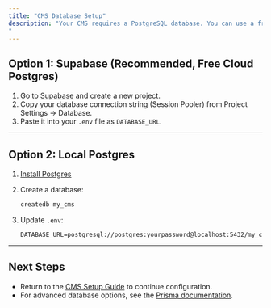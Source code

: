 ```yaml
---
title: "CMS Database Setup"
description: "Your CMS requires a PostgreSQL database. You can use a free cloud database with Supabase or set up Postgres locally.
"
---
```




## Option 1: Supabase (Recommended, Free Cloud Postgres)

1. Go to [Supabase](https://app.supabase.com/) and create a new project.
2. Copy your database connection string (Session Pooler) from Project Settings → Database.
3. Paste it into your `.env` file as `DATABASE_URL`.

---

## Option 2: Local Postgres

1. [Install Postgres](https://www.postgresql.org/download/)
2. Create a database:

   ```bash
   createdb my_cms
   ```

3. Update `.env`:

   ```
   DATABASE_URL=postgresql://postgres:yourpassword@localhost:5432/my_cms
   ```

---

## Next Steps

- Return to the [CMS Setup Guide](/cms) to continue configuration.
- For advanced database options, see the [Prisma documentation](https://www.prisma.io/concepts/database-connectors/postgresql).
